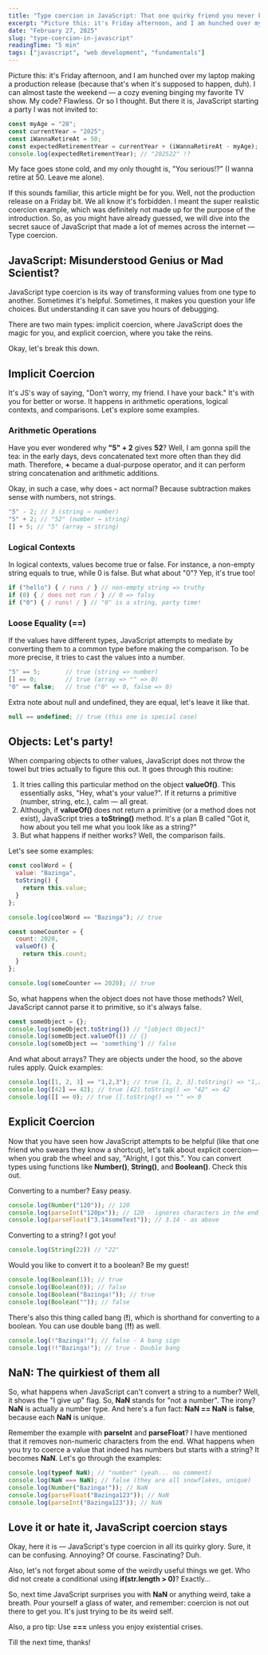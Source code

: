 ```yaml
---
title: "Type coercion in JavaScript: That one quirky friend you never knew you had"
excerpt: "Picture this: it's Friday afternoon, and I am hunched over my laptop making a production release (because that's when it's supposed to happen, duh). I can almost taste the weekend — a cozy evening"
date: "February 27, 2025"
slug: "type-coercion-in-javascript"
readingTime: "5 min"
tags: ["javascript", "web development", "fundamentals"]
---
```


Picture this: it's Friday afternoon, and I am hunched over my laptop making a production release (because that's when it's supposed to happen, duh). I can almost taste the weekend — a cozy evening binging my favorite TV show. My code? Flawless. Or so I thought. But there it is, JavaScript starting a party I was not invited to:

```javascript
const myAge = "28";
const currentYear = "2025";
const iWannaRetireAt = 50;
const expectedRetirementYear = currentYear + (iWannaRetireAt - myAge);
console.log(expectedRetirementYear); // "202522" !?
```


My face goes stone cold, and my only thought is, "You serious!?" (I wanna retire at 50. Leave me alone).

If this sounds familiar, this article might be for you. Well, not the production release on a Friday bit. 
We all know it's forbidden. I meant the super realistic coercion example, 
which was definitely not made up for the purpose of the introduction. 
So, as you might have already guessed, we will dive into the secret sauce of JavaScript 
that made a lot of memes across the internet — Type coercion.

## JavaScript: Misunderstood Genius or Mad Scientist?

JavaScript type coercion is its way of transforming values from one type to another. Sometimes it's helpful. 
Sometimes, it makes you question your life choices. But understanding it can save you hours of debugging.

There are two main types: implicit coercion, where JavaScript does the magic for you, 
and explicit coercion, where you take the reins.

Okay, let's break this down.

## Implicit Coercion

It's JS's way of saying, "Don't worry, my friend. I have your back." It's with you for better or worse. It happens in arithmetic operations, logical contexts, and comparisons. Let's explore some examples.

### Arithmetic Operations

Have you ever wondered why **"5" + 2** gives **52**? Well, I am gonna spill the tea: in the early days, devs concatenated text more often than they did math. Therefore, **+** became a dual-purpose operator, and it can perform string concatenation and arithmetic additions.

Okay, in such a case, why does **-** act normal? Because subtraction makes sense with numbers, not strings.

```javascript
"5" - 2; // 3 (string → number)
"5" + 2; // "52" (number → string)
[] + 5; // "5" (array → string)
```

### Logical Contexts

In logical contexts, values become true or false. 
For instance, a non-empty string equals to true, 
while 0 is false. But what about "0"? Yep, it's true too!

```javascript
if ("hello") { / runs / } // non-empty string => truthy
if (0) { / does not run / } // 0 => falsy
if ("0") { / runs! / } // "0" is a string, party time!
```

### Loose Equality (==)

If the values have different types, JavaScript attempts to mediate by converting them to a common type before making the comparison. To be more precise, it tries to cast the values into a number.

```javascript
"5" == 5;       // true (string => number)
[] == 0;        // true (array => "" => 0)
"0" == false;   // true ("0" => 0, false => 0)
```

Extra note about null and undefined, they are equal, let's leave it like that.

```javascript
null == undefined; // true (this one is special case)
```

## Objects: Let's party!

When comparing objects to other values, JavaScript does not throw the towel but tries actually to figure this out. It goes through this routine:

1. It tries calling this particular method on the object **valueOf()**. This essentially asks, "Hey, what's your value?". If it returns a primitive (number, string, etc.), calm — all great.
2. Although, if **valueOf()** does not return a primitive (or a method does not exist), JavaScript tries a **toString()** method. It's a plan B called "Got it, how about you tell me what you look like as a string?"
3. But what happens if neither works? Well, the comparison fails.

Let's see some examples:

```javascript
const coolWord = {
  value: "Bazinga",
  toString() {
    return this.value;
  }
};

console.log(coolWord == "Bazinga"); // true

const someCounter = {
  count: 2020,
  valueOf() {
    return this.count;
  }
};

console.log(someCounter == 2020); // true
```

So, what happens when the object does not have those methods? Well, JavaScript cannot parse it to primitive, so it's always false.

```javascript
const someObject = {};
console.log(someObject.toString()) // "[object Object]"
console.log(someObject.valueOf()) // {}
console.log(someObject == 'something') // false
```

And what about arrays? They are objects under the hood, so the above rules apply. Quick examples:

```javascript
console.log([1, 2, 3] == "1,2,3"); // true [1, 2, 3].toString() => "1,2,3"
console.log([42] == 42); // true [42].toString() => "42" => 42
console.log([] == 0); // true [].toString() => "" => 0
```

## Explicit Coercion

Now that you have seen how JavaScript attempts to be helpful 
(like that one friend who swears they know a shortcut), 
let's talk about explicit coercion—when you grab the wheel and say, 
"Alright, I got this.". 
You can convert types using functions like **Number()**, **String()**, and **Boolean()**. Check this out.

Converting to a number? Easy peasy.

```javascript
console.log(Number("120")); // 120
console.log(parseInt("120px")); // 120 - ignores characters in the end
console.log(parseFloat("3.14someText")); // 3.14 - as above
```

Converting to a string? I got you!

```javascript
console.log(String(22)) // "22"
```

Would you like to convert it to a boolean? Be my guest!

```javascript
console.log(Boolean(1)); // true
console.log(Boolean(0)); // false
console.log(Boolean("Bazinga!")); // true
console.log(Boolean("")); // false
```

There's also this thing called bang (**!**), which is shorthand for converting to a boolean. You can use double bang (**!!**) as well.

```javascript
console.log(!"Bazinga!"); // false - A bang sign
console.log(!!"Bazinga!"); // true - Double bang
```

## NaN: The quirkiest of them all

So, what happens when JavaScript can't convert a string to a number? 
Well, it shows the "I give up" flag. So, **NaN** stands for "not a number". 
The irony? **NaN** is actually a number type. And here's a fun fact: **NaN == NaN** is **false**,
 because each **NaN** is unique.

Remember the example with **parseInt** and **parseFloat**? I have mentioned that it removes non-numeric characters from the end. What happens when you try to coerce a value that indeed has numbers but starts with a string? It becomes **NaN**. Let's go through the examples:

```javascript
console.log(typeof NaN); // "number" (yeah... no comment)
console.log(NaN === NaN); // false (they are all snowflakes, unique)
console.log(Number("Bazinga!")); // NaN
console.log(parseFloat("Bazinga123")); // NaN
console.log(parseInt("Bazinga123")); // NaN
```

## Love it or hate it, JavaScript coercion stays

Okay, here it is — JavaScript's type coercion in all its quirky glory. Sure, it can be confusing. Annoying? Of course. Fascinating? Duh.

Also, let's not forget about some of the weirdly useful things we get. Who did not create a conditional using **if(str.length > 0)**? Exactly…

So, next time JavaScript surprises you with **NaN** or anything weird, take a breath. Pour yourself a glass of water, and remember: coercion is not out there to get you. It's just trying to be its weird self.

Also, a pro tip: Use **===** unless you enjoy existential crises.

Till the next time, thanks!

